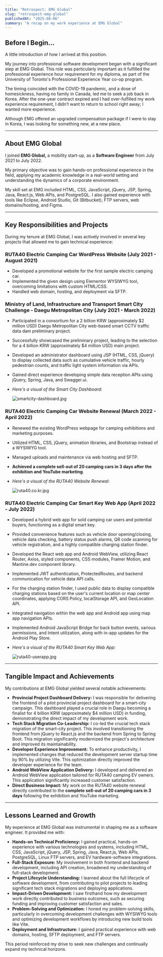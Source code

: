 ```yaml
---
title: "Retrospect: EMG Global"
slug: "retrospect-emg-global"
publishedAt: "2025-08-06"
summary: "A recap on my work experience at EMG Global"
---
```



## Before I Begin…


A little introduction of how I arrived at this position. 


My journey into professional software development began with a significant step at EMG Global. This role was particularly important as it fulfilled the professional experience hour requirement for my diploma, as part of the University of Toronto's Professional Experience Year co-op program. 


The timing coincided with the COVID-19 pandemic, and a dose of homesickness, having no family in Canada, led me to seek a job back in Korea. After the one-year contract expired and I had over-fulfilled my work experience requirement, I didn’t want to return to school right away; I wanted more experience. 


Although EMG offered an upgraded compensation package if I were to stay in Korea, I was looking for something new, at a new place.


---


## About EMG Global


I joined **EMG Global,** a mobility start-up, as a **Software Engineer** from July 2021 to July 2022. 


My primary objective was to gain hands-on professional experience in the field, applying my academic knowledge in a real-world setting and understanding the dynamics of a corporate environment. 


My skill set at EMG included HTML, CSS, JavaScript, jQuery, JSP, Spring, Java, React.js, Web APIs, and PostgreSQL. I also gained experience with tools like Eclipse, Android Studio, Git (Bitbucket), FTP servers, web domains/hosting, and Figma.


---


## Key Responsibilities and Projects


During my tenure at EMG Global, I was actively involved in several key projects that allowed me to gain technical experience:


### **RUTA40 Electric Camping Car WordPress Website** (July 2021 - August 2021)

- Developed a promotional website for the first sample electric camping car.
- Implemented the given design using Elementor WYSIWYG tool, overcoming limitations with custom HTML/CSS.
- Handled web domain, hosting, and deployment via SFTP.

### **Ministry of Land, Infrastructure and Transport Smart City Challenge - Daegu Metropolitan City** (July 2021 - March 2022)

- Participated in a consortium for a 2 billion KRW (approximately $2 million USD) Daegu Metropolitan City web-based smart CCTV traffic data dam preliminary project.
- Successfully showcased the preliminary project, leading to the selection for a 4 billion KRW (approximately $4 million USD) main project.
- Developed an administrator dashboard using JSP (HTML, CSS, jQuery) to display collected data such as cumulative vehicle traffic, hourly pedestrian counts, and traffic light system information via APIs.
- Gained direct experience developing simple data reception APIs using jQuery, Spring, Java, and Swagger.ui.
- _Here's a visual of the Smart City Dashboard:_

    ![smartcity-dashboard.jpg](https://prod-files-secure.s3.us-west-2.amazonaws.com/33ff0f33-9efe-4c89-be01-e1b287d66163/cb1d7cc8-863c-4006-aaae-662f925c666c/smartcity-dashboard.jpg?X-Amz-Algorithm=AWS4-HMAC-SHA256&X-Amz-Content-Sha256=UNSIGNED-PAYLOAD&X-Amz-Credential=ASIAZI2LB4665SGLZOCK%2F20251008%2Fus-west-2%2Fs3%2Faws4_request&X-Amz-Date=20251008T012730Z&X-Amz-Expires=3600&X-Amz-Security-Token=IQoJb3JpZ2luX2VjEBkaCXVzLXdlc3QtMiJHMEUCIF8MSVmgkHXtOsbNPPO05Aap9xnZ5jxiueJCJBvfjloOAiEAopw8pUZTLRxsUNtbU2tGqXrHcGNfjCAcwMgRzenks9YqiAQIsv%2F%2F%2F%2F%2F%2F%2F%2F%2F%2FARAAGgw2Mzc0MjMxODM4MDUiDEoLs0zzV9Rp%2BSfqoircAxdVS4BwRcpgN9DUUc1m5eCZ8lWCcLbgdXZdGtTzq0xwkIHr9wVhkpfdnZonhPiBHJlfllWYqQ2SxWi5VVUnGqlJn8qt0ShVDU3w74jbQvqNjiKCQyR9WtwGFx%2FBgNXGwDGpUSjVkqgvvsLygRDhufyk10kld5coXPGPrXsTaWfydF5xCF8AUIeXC0hi%2BuFfoSN7FhSEldaTc2AgKZPbpY7Fznq9oAMDPqRsQ0jeienDtzq%2BZFexEqKwk8L03qAkv9DoKffeltDq89CG8onJJoaQ6HTSaAeAzqQY%2BECM3cdKzZ%2BH%2Bf%2BbI1ZxqTEHAHSLVnkJkdI7As%2FkpRdr%2FvVCjk0s1w3fTmdYYS%2B2qrdG9yNxcdnKmoaoMecNfpvHQKlZ8lMY5zS8vv1wMRShmZv7NHMmqkUs093XY76uf7ajy%2FmgIDDQz5Xiyh%2BXtluQziiVv5v1QCZM%2FmwPn1cuceTlX%2B82pqQIEMtXtpsyPP2PIYqQPqKeH4VNUHIRzCP2rEa%2F0hT70pnBZUrlSxPocRZt8QDZWFfgNw%2BTT0y7mJwKz0shpE7zhqjFH2sndiH5i9Dd8smdeR7KqCZWEg9FJRnGF1hCPw6LKDtS%2FvHT0bjtQIGj8vJCRlJtRlFVWGVIMJ7xlscGOqUBIdreCIk4mLuDn08rmWdDt26aVQBdwWumb2e61EE0qKyX9J%2FjQalVhdzQczbcTc4pU3ZKIlIE8qld%2B27KquFVRw546KbDwjIrPvF3yorVYvOxCnGZ%2Fj8d37zrEgS8Bzz4NiswHf%2B2OGU6Aq4qvwOjyEyIBdTrtS3k8hpcY%2FNFfG5zz9aCY5zYwuMjB0W9Wituwsx9Ez0ZiUzOI44FMv6222bfnUkQ&X-Amz-Signature=d6fd38e5b69b0d81f91dbe3612c9038dbee5527bbdfb92468386de2fe3c6a4de&X-Amz-SignedHeaders=host&x-amz-checksum-mode=ENABLED&x-id=GetObject)


### **RUTA40 Electric Camping Car Website Renewal** (March 2022 - April 2022)

- Renewed the existing WordPress webpage for camping exhibitions and marketing purposes.
- Utilized HTML, CSS, jQuery, animation libraries, and Bootstrap instead of a WYSIWYG tool.
- Managed uploads and maintenance via web hosting and SFTP.
- **Achieved a complete sell-out of 20 camping cars in 3 days after the exhibition and YouTube marketing**.
- _Here's a visual of the RUTA40 Website Renewal:_

    ![ruta40.co.kr.jpg](https://prod-files-secure.s3.us-west-2.amazonaws.com/33ff0f33-9efe-4c89-be01-e1b287d66163/5607ae42-ccec-41aa-91c8-7a665ae1ee3e/ruta40.co.kr.jpg?X-Amz-Algorithm=AWS4-HMAC-SHA256&X-Amz-Content-Sha256=UNSIGNED-PAYLOAD&X-Amz-Credential=ASIAZI2LB466RNDYV6CA%2F20251008%2Fus-west-2%2Fs3%2Faws4_request&X-Amz-Date=20251008T012731Z&X-Amz-Expires=3600&X-Amz-Security-Token=IQoJb3JpZ2luX2VjEBkaCXVzLXdlc3QtMiJGMEQCIG5LVK1%2B4%2B8zCfwcwSZC%2BKw0HraRnVLQZWxicGd1a%2B6YAiAypgIYSeStSymO6dxGz%2Fj6%2FgbTZQI4t57%2FU8DfElpRFSqIBAiy%2F%2F%2F%2F%2F%2F%2F%2F%2F%2F8BEAAaDDYzNzQyMzE4MzgwNSIMRgVOpr5gGTqE5eljKtwDdvRIg8nHVmMlGDgNudWzGYOSefcW7FBWTq9MqJHXGXoeWtVeU5VA42iJnilW5fdRXu7ZlmlX90aMhcQPjkCT1UG7GpOvrICrI6EcDPI2cTGtmoXpVtBzqp6t2Rk1CqxvFS%2BGFUWA8fkME5ccSpOCWvndazAm6hhdMpVks%2FbQq6A5%2Bh490pGJhyav6Y16zhlBORSFsExuLEKdPmnZOpWafV8aKWmvhWwiHTB0wFD%2FwSlvqsc5cEZhAWenPs7Ioqtvd7m%2BepQ%2FKH7fSp%2F2LzI7%2BMGluHhohVBQEOWh6%2BEffGe1BYExMrziegtHgnKG2cPNvZa6RiXicxCqny4sWB0PuHAb%2F0QqdAaiGnOve9pfCC4IDXIF8P2GHFH8R4Z6IwrrFU1iIH31XvO%2FL8jFWyQMdsCuwUR5aLkro0%2FFRDOiDbzwvtPpd3dX7A7jKQZEbMVnusjYY4cAcBz0sErOjv0P0t%2B7ZhTqldDeD7ZgqZ1F2E7J8ODF00cQMLM0EEYM2gonwn%2F56UaOq9tgVjsBYf63A68xSUKLyBCa9%2FcMw%2BkXjq0Iu6p%2FazqgrCzLpK1NuXOrKLuBSx%2F4dT%2Bd1hJibbPNJ72QyF0JTXR7Qj8yKSgu%2FXxDy8d5DoHw5mj%2F4F0wpPCWxwY6pgFnnsYxueTXLIz625s8clZ0UFmOV6cMQJeMT98Rq0PV%2BkqOozJH6nCgafZxvMDxgzn6m5SfpZRC7A6mSHL7xD5wkV7Y3BNsxE1Txz2lmlro0j7SRTHSbBBQkR8R%2Bb6gyQwX01pzRsprO7dQLNzDRjaJejVTebQnri3bDHxLEGUm9lV%2BZh%2BdrpewT1rNTzlhx%2FxsfFTFXHCh3tCeC%2FDC9Cko5fJc%2Bc%2Bf&X-Amz-Signature=be9ad12738a7e7ae23d4c8d62501b4d380eff5dc98452e5f9c78f429e2b441d5&X-Amz-SignedHeaders=host&x-amz-checksum-mode=ENABLED&x-id=GetObject)


### **RUTA40 Electric Camping Car Smart Key Web App** (April 2022 - July 2022)

- Developed a hybrid web app for sold camping car users and potential buyers, functioning as a digital smart key.
- Provided convenience features such as vehicle door opening/closing, vehicle data checking, battery status push alarms, QR code scanning for vehicle registration, and a highly compatible charging station finder.
- Developed the React web app and Android WebView, utilizing React Router, Axios, styled components, CSS modules, Framer Motion, and Mantine.dev component library.
- Implemented JWT authentication, ProtectedRoutes, and backend communication for vehicle data API calls.
- For the charging station finder, I used public data to display compatible charging stations based on the user's current location or map center coordinates, applying CORS Policy, localStorage API, and GeoLocation API.
- Integrated navigation within the web app and Android app using map app navigation APIs.
- Implemented Android JavaScript Bridge for back button events, various permissions, and Intent utilization, along with in-app updates for the Android Play Store.
- _Here's a visual of the RUTA40 Smart Key Web App:_

    ![ruta40-userapp.jpg](https://prod-files-secure.s3.us-west-2.amazonaws.com/33ff0f33-9efe-4c89-be01-e1b287d66163/c07e9040-25a1-42ea-b947-c57fa2b2d6af/ruta40-userapp.jpg?X-Amz-Algorithm=AWS4-HMAC-SHA256&X-Amz-Content-Sha256=UNSIGNED-PAYLOAD&X-Amz-Credential=ASIAZI2LB466RMADDHHI%2F20251008%2Fus-west-2%2Fs3%2Faws4_request&X-Amz-Date=20251008T012732Z&X-Amz-Expires=3600&X-Amz-Security-Token=IQoJb3JpZ2luX2VjEBkaCXVzLXdlc3QtMiJHMEUCIAy1HpCdWjBWBSi%2FNqR1py4UQELep8%2FFQB2NFuNeMkH1AiEAgC7bhWp0oLl4c%2B%2FbcDTvLT1XIkTgbP5NbtKfxscAa5AqiAQIsv%2F%2F%2F%2F%2F%2F%2F%2F%2F%2FARAAGgw2Mzc0MjMxODM4MDUiDM8kdPTEagKpgUPcByrcAzSlYommMcWVfx%2F5y8tVNdhf%2FrO7iy4ZNro60%2FPsZeqB5hghtw1YhRQIRkcjwrE%2BPYDNjAbwKfURD0EiW6BbFvK1kaUlZGg2QK7TcZejCFbB21y11%2FS9icJdphrQDftFqMYvcChTReaZZCRdPF2E%2F3gcn%2FT0lRtTIVhQAmldnW1BypKZ1Z1Wnmsf3lMXWIOifvAlxBlFd7LhGM6hUXZ6kIUZE459Y5B4qzQpKJwkUltVn%2Be7Iq6vqx3SOyX8I%2FW6v6JX40U0zVMimT9sk09Cv7fF8RRERE6qrdTGXaBNFR%2FbORnHmwpmF1vekTspz2UHMBwmMTjaKIt5fjSsThQ0OTZJ%2BnAqUlb4r%2B%2BAhXyHiWZSUE8ii1pulB7y4SAp4kj0OAdpvt3gqN9%2FGeqJe25FuRNPdBfXeYCc7pzg6WXgHIbrsw3S3%2FCalyOC7UnAJEq%2BnVVLM%2BcXNdcpfticue6G53y5zBzxlUEJ7G25y7C21itttAHMZKXFdePZIx399tOk4jFNQC%2BBvUeOqKenoU3e3XQYE6WlAGkHoZg57%2FIcSVCcxwAOiYlEF1iHPhlKlsu8uKcUO%2FM4hSCIsYZsrd075Fdi0t9vX%2F0DZ7QHGRZXbcOpoPIxrN56URmAaVTEMJHxlscGOqUBcYEQrjDGcAYXGfgWezV0%2F63Me114OscXoIg9LPB0vaIt8O9%2Fln9xZISGyDkoyC2i%2BD09QIlVIgy6qP9CY3nJ4ITefZljFkWGSYYmJyVwYh3V4TUgYj%2FE0HmCEWLhunu%2B0yG3ivYrDubvn27zmePgjK0X0WNh3YB%2Fc9pGmHQ4jUQ5KLiPtW4OX5SFV%2BMjriopS9RQ7yVSEVBuCcaA4rBqP16mizsb&X-Amz-Signature=67ed88c0539d0c0a1ac92d7791ca6ba261a010a1c906333466737ea25010fe0d&X-Amz-SignedHeaders=host&x-amz-checksum-mode=ENABLED&x-id=GetObject)


---


## Tangible Impact and Achievements


My contributions at EMG Global yielded several notable achievements:

- **Provincial Project Dashboard Delivery:** I was responsible for delivering the frontend of a pilot provincial project dashboard for a smart-city campaign. This dashboard played a crucial role in Daegu becoming a finalist for 4 billion KRW (approximately $4 million USD) in funding, demonstrating the direct impact of my development work.
- **Tech Stack Migration Co-Leadership:** I co-led the crucial tech stack migration of the smart-city project. This involved transitioning the frontend from jQuery to React.js and the backend from Spring to Spring Boot. This migration significantly modernized the project's architecture and improved its maintainability.
- **Developer Experience Improvement:** To enhance productivity, I implemented changes that reduced the development server startup time by 90% by utilizing Vite. This optimization directly improved the developer experience for the team.
- **Android WebView Application Delivery:** I developed and delivered an Android WebView application tailored for RUTA40 camping EV owners. This application significantly increased customer satisfaction.
- **Direct Business Impact:** My work on the RUTA40 website renewal directly contributed to the **complete sell-out of 20 camping cars in 3 days** following the exhibition and YouTube marketing.

---


## Lessons Learned and Growth


My experience at EMG Global was instrumental in shaping me as a software engineer. It provided me with:

- **Hands-on Technical Proficiency:** I gained practical, hands-on experience with various technologies and systems, including HTML, CSS, JavaScript, jQuery, JSP, Spring, Java, React.js, Web APIs, PostgreSQL, Linux FTP servers, and EV hardware-software integrations.
- **Full-Stack Exposure:** My involvement in both frontend and backend development, including API creation, broadened my understanding of full-stack development.
- **Project Lifecycle Understanding:** I learned about the full lifecycle of software development, from contributing to pilot projects to leading significant tech stack migrations and deploying applications.
- **Impact-Driven Development:** I saw firsthand how my development work directly contributed to business outcomes, such as securing funding and improving customer satisfaction and sales.
- **Problem-Solving and Optimization:** I honed my problem-solving skills, particularly in overcoming development challenges with WYSIWYG tools and optimizing development workflows by introducing new build tools like Vite.
- **Deployment and Infrastructure:** I gained practical experience with web domains, hosting, SFTP deployment, and FTP servers.

This period reinforced my drive to seek new challenges and continually expand my technical horizons.

